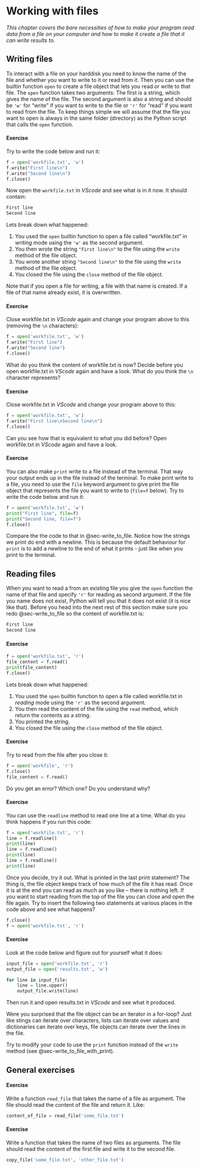 # Working with files {#sec-files}

*This chapter covers the bare necessities of how to make your program read data from a file on your computer and how to make it create a file that it can write results to.*

## Writing files {.unnumbered}

To interact with a file on your harddisk you need to know the name of the file and whether you want to write to it or read from it. Then you can use the builtin function `open` to create a file object that lets you read or write to that file. The `open` function takes two arguments: The first is a string, which gives the name of the file. The second argument is also a string and should be `'w'` for "write" if you want to write to the file or `'r'` for "read" if you want to read from the file. To keep things simple we will assume that the file you want to open is always in the same folder (directory) as the Python script that calls the `open` function.

#### Exercise {#sec-write_to_file}
Try to write the code below and run it:

```python
f = open('workfile.txt', 'w')
f.write("First line\n")
f.write("Second line\n")
f.close()
```

Now open the `workfile.txt` in *VScode* and see what is in it now. It should contain:

```zsh
First line
Second line
```

Lets break down what happened:

1. You used the `open` builtin function to open a file called "workfile.txt" in *writing* mode using the `'w'` as the second argument.
2. You then wrote the string `"First line\n"`  to the file using the `write` method of the file object.
3. You wrote another string `"Second line\n"`  to the file using the `write` method of the file object.
4. You closed the file using the `close` method of the file object.

Note that if you open a file for writing, a file with that name is created. If a file of that name already exist, it is overwritten.

#### Exercise
Close workfile.txt in *VScode* again and change your program above to this (removing the `\n` characters):

```python
f = open('workfile.txt', 'w')
f.write("First line")
f.write("Second line")
f.close()
```

What do you think the content of workfile.txt is now? Decide before you open workfile.txt in *VScode* again and have a look. What do you think the `\n` character represents?

#### Exercise
Close workfile.txt in *VScode* and change your program above to this:

```python
f = open('workfile.txt', 'w')
f.write("First line\nSecond line\n")
f.close()
```

Can you see how that is equivalent to what you did before? Open workfile.txt in *VScode* again and have a look.

#### Exercise {#sec-write_to_file_with_print}
You can also make `print` write to a file instead of the terminal. That way your output ends up in the file instead of the terminal. To make print write to a file, you need to use the `file` keyword argument to give print the file object that represents the file you want to write to (`file=f` below). Try to write the code below and run it:

```python
f = open('workfile.txt', 'w')
print("First line", file=f)
print("Second line, file=f")
f.close()
```

Compare the the code to that in @sec-write_to_file. Notice how  the strings we print do end with a newline. This is because the default behaviour for `print` is to add a newline to the end of what it prints - just like when you print to the terminal.

## Reading files {.unnumbered}

When you want to read a from an existing file you give the `open` function the name of that file and specify `'r'` for reading as second argument. If the file you name does not exist, Python will tell you that it does not exist (it is nice like that). Before you head into the next rest of this section make sure you redo @sec-write_to_file so the content of workfile.txt is:

```zsh
First line
Second line
```

#### Exercise {#sec-read_from_file}

```python
f = open('workfile.txt', 'r')
file_content = f.read()
print(file_content)
f.close()
```

Lets break down what happened:

1. You used the `open` builtin function to open a file called workfile.txt in *reading* mode using the `'r'` as the second argument.
2. You then read the content of the file using the `read` method, which return the contents as a string.
3. You printed the string. 
4. You closed the file using the `close` method of the file object.

#### Exercise 
Try to read from the file after you close it:

```python    
f = open('workfile', 'r')
f.close()
file_content = f.read()
```

Do you get an error? Which one? Do you understand why?

#### Exercise 
You can use the `readline` method to read one line at a time. What do you think happens if you run this code:

```python
f = open('workfile.txt', 'r')
line = f.readline()
print(line)
line = f.readline()
print(line)
line = f.readline()
print(line)
```

Once you decide, try it out. What is printed in the last print statement? The thing is, the file object keeps track of how much of the file it has read. Once it is at the end you can read as much as you like -- there is nothing left. If you want to start reading from the top of the file you can close and open the file again. Try to insert the following two statements at various places in the code above and see what happens?

```python
f.close()
f = open('workfile.txt', 'r')
```

#### Exercise
Look at the code below and figure out for yourself what it does:

```python
input_file = open('workfile.txt', 'r')
output_file = open('results.txt', 'w')

for line in input_file:
    line = line.upper()
    output_file.write(line)
```

Then run it and open results.txt in *VScode* and see what it produced.

Were you surprised that the file object can be an iterator in a for-loop? Just like stings can iterate over characters, lists can iterate over values and dictionaries can iterate over keys, file objects can iterate over the lines in the file.

Try to modify your code to use the `print` function instead of the `write` method (see @sec-write_to_file_with_print).


## General exercises {.unnumbered}

#### Exercise
Write a function `read_file` that takes the name of a file as argument. The file should read the content of the file and return it. Like:

```python
content_of_file = read_file('some_file.txt')
```

#### Exercise
Write a function that takes the name of two files as arguments. The file should read the content of the first file and write it to the second file.

```python
copy_file('some_file.txt', 'other_file.txt')
```



